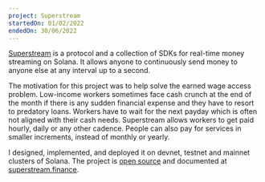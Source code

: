 ```yaml
---
project: Superstream
startedOn: 01/02/2022
endedOn: 30/06/2022
---
```


[Superstream](https://superstream.finance/) is a protocol and a collection of SDKs for real-time money streaming on
Solana. It allows anyone to continuously send money to anyone else at any interval up to a second.

The motivation for this project was to help solve the earned wage access problem. Low-income workers sometimes face
cash crunch at the end of the month if there is any sudden financial expense and they have to resort to predatory
loans. Workers have to wait for the next payday which is often not aligned with their cash needs. Superstream allows
workers to get paid hourly, daily or any other cadence. People can also pay for services in smaller increments, instead
of monthly or yearly.

I designed, implemented, and deployed it on devnet, testnet and mainnet clusters of Solana. The project is
[open source](https://github.com/gpahal/superstream) and documented at
[superstream.finance](https://superstream.finance/).
